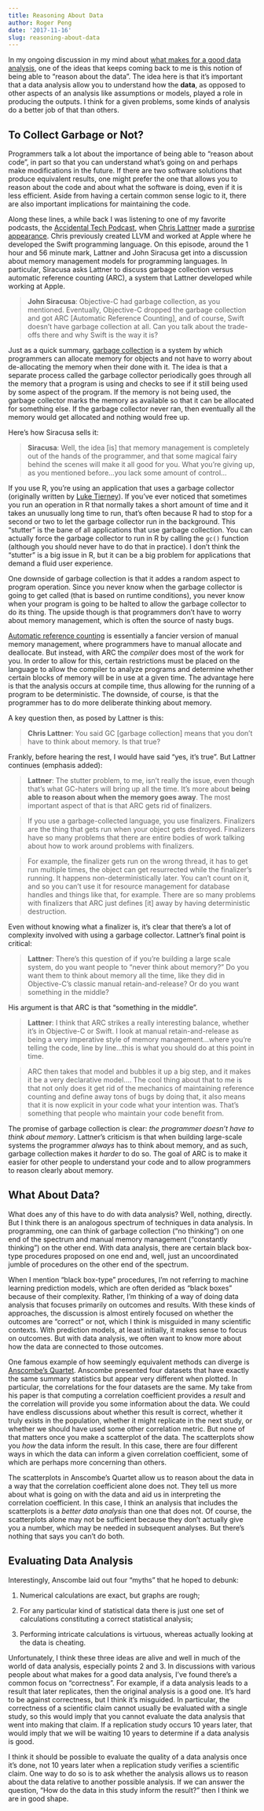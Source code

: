```yaml
---
title: Reasoning About Data
author: Roger Peng
date: '2017-11-16'
slug: reasoning-about-data
---
```


In my ongoing discussion in my mind about [what makes for a good data analysis](https://youtu.be/qFtJaq4TlqE), one of the ideas that keeps coming back to me is this notion of being able to "reason about the data". The idea here is that it's important that a data analysis allow you to understand how the **data**, as opposed to other aspects of an analysis like assumptions or models, played a role in producing the outputs. I think for a given problems, some kinds of analysis do a better job of that than others.

## To Collect Garbage or Not?

Programmers talk a lot about the importance of being able to "reason about code", in part so that you can understand what's going on and perhaps make modifications in the future. If there are two software solutions that produce equivalent results, one might prefer the one that allows you to reason about the code and about what the software is doing, even if it is less efficient. Aside from having a certain common sense logic to it, there are also important implications for maintaining the code.

Along these lines, a while back I was listening to one of my favorite podcasts, the [Accidental Tech Podcast](http://atp.fm), when [Chris Lattner](https://twitter.com/clattner_llvm) made a [surprise appearance](http://atp.fm/205-chris-lattner-interview-transcript/). Chris previously created LLVM and worked at Apple where he developed the Swift programming language. On this episode, around the 1 hour and 56 minute mark, Lattner and John Siracusa get into a discussion about memory management models for programming languages. In particular, Siracusa asks Lattner to discuss garbage collection versus automatic reference counting (ARC), a system that Lattner developed while working at Apple.  


> **John Siracusa**: Objective-C had garbage collection, as you mentioned. Eventually, Objective-C dropped the garbage collection and got ARC [Automatic Reference Counting], and of course, Swift doesn't have garbage collection at all. Can you talk about the trade-offs there and why Swift is the way it is?

Just as a quick summary, [garbage collection](https://en.wikipedia.org/wiki/Garbage_collection_(computer_science)) is a system by which programmers can allocate memory for objects and not have to worry about de-allocating the memory when their done with it. The idea is that a separate process called the garbage collector periodically goes through all the memory that a program is using and checks to see if it still being used by some aspect of the program. If the memory is not being used, the garbage collector marks the memory as available so that it can be allocated for something else. If the garbage collector never ran, then eventually all the memory would get allocated and nothing would free up.

Here's how Siracusa sells it: 

> **Siracusa**: Well, the idea [is] that memory management is completely out of the hands of the programmer, and that some magical fairy behind the scenes will make it all good for you. What you're giving up, as you mentioned before...you lack some amount of control...

If you use R, you're using an application that uses a garbage collector (originally written by [Luke Tierney](https://twitter.com/LukeTierney4)). If you've ever noticed that sometimes you run an operation in R that normally takes a short amount of time and it takes an unusually long time to run, that's often because R had to stop for a second or two to let the garbage collector run in the background. This "stutter" is the bane of all applications that use garbage collection. You can actually force the garbage collector to run in R by calling the `gc()` function (although you should never have to do that in practice). I don't think the "stutter" is a big issue in R, but it can be a big problem for applications that demand a fluid user experience.

One downside of garbage collection is that it addes a random aspect to program operation. Since you never know when the garbage collector is going to get called (that is based on runtime conditions), you never know when your program is going to be halted to allow the garbage collector to do its thing. The upside though is that programmers don't have to worry about memory management, which is often the source of nasty bugs.

[Automatic reference counting](https://en.wikipedia.org/wiki/Automatic_Reference_Counting) is essentially a fancier version of manual memory management, where programmers have to manual allocate and deallocate. But instead, with ARC the *compiler* does most of the work for you. In order to allow for this, certain restrictions must be placed on the language to allow the compiler to analyze programs and determine whether certain blocks of memory will be in use at a given time. The advantage here is that the analysis occurs at compile time, thus allowing for the running of a program to be deterministic. The downside, of course, is that the programmer has to do more deliberate thinking about memory.

A key question then, as posed by Lattner is this:

> **Chris Lattner**: You said GC [garbage collection] means that you don't have to think about memory. Is that true?

Frankly, before hearing the rest, I would have said "yes, it's true". But Lattner continues (emphasis added):

> **Lattner**: The stutter problem, to me, isn't really the issue, even though that's what GC-haters will bring up all the time. It's more about **being able to reason about when the memory goes away**. The most important aspect of that is that ARC gets rid of finalizers.

> If you use a garbage-collected language, you use finalizers. Finalizers are the thing that gets run when your object gets destroyed. Finalizers have so many problems that there are entire bodies of work talking about how to work around problems with finalizers.

> For example, the finalizer gets run on the wrong thread, it has to get run multiple times, the object can get resurrected while the finalizer's running. It happens non-deterministically later. You can't count on it, and so you can't use it for resource management for database handles and things like that, for example. There are so many problems with finalizers that ARC just defines [it] away by having deterministic destruction.

Even without knowing what a finalizer is, it's clear that there's a lot of complexity involved with using a garbage collector. Lattner's final point is critical:

> **Lattner**: There's this question of if you're building a large scale system, do you want people to "never think about memory?" Do you want them to think about memory all the time, like they did in Objective-C's classic manual retain-and-release? Or do you want something in the middle?

His argument is that ARC is that "something in the middle". 

> **Lattner**: I think that ARC strikes a really interesting balance, whether it's in Objective-C or Swift. I look at manual retain-and-release as being a very imperative style of memory management...where you're telling the code, line by line...this is what you should do at this point in time.

> ARC then takes that model and bubbles it up a big step, and it makes it be a very declarative model.... The cool thing about that to me is that not only does it get rid of the mechanics of maintaining reference counting and define away tons of bugs by doing that, it also means that it is now explicit in your code what your intention was. That's something that people who maintain your code benefit from.

The promise of garbage collection is clear: *the programmer doesn't have to think about memory*. Lattner's criticism is that when building large-scale systems the programmer *always* has to think about memory, and as such, garbage collection makes it *harder* to do so. The goal of ARC is to make it easier for other people to understand your code and to allow programmers to reason clearly about memory.



## What About Data?

What does any of this have to do with data analysis? Well, nothing, directly. But I think there is an analogous spectrum of techniques in data analysis. In programming, one can think of garbage collection ("no thinking") on one end of the spectrum and manual memory management ("constantly thinking") on the other end. With data analysis, there are certain black box-type procedures proposed on one end and, well, just an uncoordinated jumble of procedures on the other end of the spectrum.

When I mention "black box-type" procedures, I'm not referring to machine learning prediction models, which are often derided as "black boxes" because of their complexity. Rather, I'm thinking of a way of doing data analysis that focuses primarily on outcomes and results. With these kinds of approaches, the discussion is almost entirely focused on whether the outcomes are "correct" or not, which I think is misguided in many scientific contexts. With prediction models, at least initially, it makes sense to focus on outcomes. But with data analysis, we often want to know more about how the data are connected to those outcomes.

One famous example of how seemingly equivalent methods can diverge is [Anscombe's Quartet](https://en.wikipedia.org/wiki/Anscombe's_quartet). Anscombe presented four datasets that have exactly the same summary statistics but appear very different when plotted. In particular, the correlations for the four datasets are the same. My take from his paper is that computing a correlation coefficient provides a *result* and the correlation will provide you some information about the data. We could have endless discussions about whether this result is correct, whether it truly exists in the population, whether it might replicate in the next study, or whether we should have used some other correlation metric. But none of that matters once you make a scatterplot of the data. The scatterplots show you *how* the data inform the result. In this case, there are four different ways in which the data can inform a given correlation coefficient, some of which are perhaps more concerning than others. 

The scatterplots in Anscombe's Quartet allow us to reason about the data in a way that the correlation coefficient alone does not. They tell us more about what is going on with the data and aid us in interpreting the correlation coefficient. In this case, I think an analysis that includes the scatterplots is a *better data analysis* than one that does not. Of course, the scatterplots alone may not be sufficient because they don't actually give you a number, which may be needed in subsequent analyses. But there's nothing that says you can't do both.






## Evaluating Data Analysis

Interestingly, Anscombe laid out four "myths" that he hoped to debunk:

1. Numerical calculations are exact, but graphs are rough;

2. For any particular kind of statistical data there is just one set of calculations constituting a correct statistical analysis;

3. Performing intricate calculations is virtuous, whereas actually looking at the data is cheating.

Unfortunately, I think these three ideas are alive and well in much of the world of data analysis, especially points 2 and 3. In discussions with various people about what makes for a good data analysis, I've found there's a common focus on "correctness". For example, if a data analysis leads to a result that later replicates, then the original analysis is a good one. It's hard to be against correctness, but I think it's misguided. In particular, the correctness of a scientific claim cannot usually be evaluated with a single study, so this would imply that you cannot evaluate the data analysis that went into making that claim. If a replication study occurs 10 years later, that would imply that we will be waiting 10 years to determine if a data analysis is good.

I think it should be possible to evaluate the quality of a data analysis once it's done, not 10 years later when a replication study verifies a scientific claim. One way to do so is to ask whether the analysis allows us to reason about the data relative to another possible analysis. If we can answer the question, "How do the data in this study inform the result?" then I think we are in good shape.






